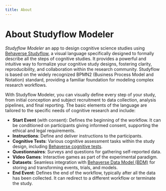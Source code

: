 ```yaml
---
title: About
---
```


<h1 className="m-8 mx-auto text-4xl font-extrabold text-red-800">About Studyflow Modeler</h1>

*Studyflow Modeler* an app to design cognitive science studies using [Behaverse Studyflow](https://behaverse.org/data-model/reference/general/studyflow), a visual language specifically designed to formally describe all the steps of cognitive studies. It provides a powerful and intuitive way to formalize your cognitive study designs, fostering clarity, reproducibility, and collaboration within the research community. Studyflow is based on the widely recognized BPMN2 (Business Process Model and Notation) standard, providing a familiar foundation for modeling complex research workflows.

With Studyflow Modeler, you can visually define every step of your study, from initial conception and subject recruitment to data collection, analysis pipelines, and final reporting. The basic elements of the language are tailored to the specific needs of cognitive research and include:

- **Start Event** (with consent): Defines the beginning of the workflow. It can be conditioned on participants giving informed consent, supporting the ethical and legal requirements.
- **Instructions**: Define and deliver instructions to the participants.
- **Cognitive Tests**: Various cognitive assessment tasks within the study design, including [Behaverse cognitive tests](https://behaverse.org/assessments/engine.html).
- **Questionnaires**: Surveys and questions for gathering self-reported data.
- **Video Games**: Interactive games as part of the experimental paradigm.
- **Datasets**: Seamless integration with [Behaverse Data Model (BDM)](https://behaverse.org/data-model) for storing and transforming events, trials, and models.
- **End Event**: Defines the end of the workflow, typically after all the data has been collected. It can redirect to a different workflow or terminate the study.
